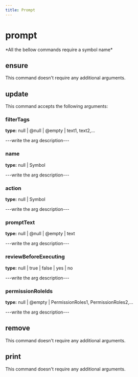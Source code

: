 ```yaml
---
title: Prompt
---
```


# prompt


  <Callout type="error" emoji="">
   *All the bellow commands require a symbol name*
  </Callout>

## ensure

This command doesn't require any additional arguments.


## update

This command accepts the following arguments:

### filterTags
**type:** null | @null | @empty | text1, text2,...

---write the arg description---

### name
**type:** null | Symbol

---write the arg description---

### action
**type:** null | Symbol

---write the arg description---

### promptText
**type:** null | @null | @empty | text

---write the arg description---

### reviewBeforeExecuting
**type:** null | true | false | yes | no

---write the arg description---

### permissionRoleIds
**type:** null | @empty | PermissionRoles1, PermissionRoles2,...

---write the arg description---


## remove

This command doesn't require any additional arguments.


## print

This command doesn't require any additional arguments.


